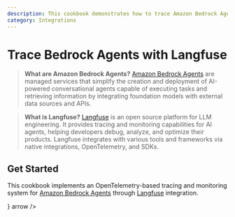 ```yaml
---
description: This cookbook demonstrates how to trace Amazon Bedrock Agents with Langfuse.
category: Integrations
---
```



# Trace Bedrock Agents with Langfuse

> **What are Amazon Bedrock Agents?**
> [Amazon Bedrock Agents](https://aws.amazon.com/bedrock/agents/) are managed services that simplify the creation and deployment of AI-powered conversational agents capable of executing tasks and retrieving information by integrating foundation models with external data sources and APIs.

> **What is Langfuse?**
> [Langfuse](https://langfuse.com/) is an open source platform for LLM engineering. It provides tracing and monitoring capabilities for AI agents, helping developers debug, analyze, and optimize their products. Langfuse integrates with various tools and frameworks via native integrations, OpenTelemetry, and SDKs.


## Get Started

This cookbook implements an OpenTelemetry-based tracing and monitoring system for [Amazon Bedrock Agents](https://aws.amazon.com/bedrock/agents/) through [Langfuse](https://langfuse.com/) integration. 

<Cards num={1}>
  <Cards.Card
    title="AWS Bedrock Agent Samples Notebook"
    href="https://github.com/awslabs/amazon-bedrock-agent-samples/blob/main/examples/agent_observability/OpenTelemetry-Agent-Instrumentation/README.md"
    icon={<BookOpen />}
    arrow
  />
</Cards>
